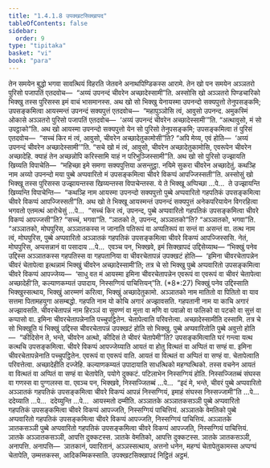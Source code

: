```yaml
---
title: "1.4.1.8 उपक्खटसिक्खापद"
tableOfContents: false
sidebar:
  order: 9
type: "tipitaka"
basket: "vi"
book: "para"
---
```



<DynamicBreadcrumb />

<Division number="527" book="para">

<Paragraph number="2015" book="para">
तेन समयेन बुद्धो भगवा सावत्थियं विहरति जेतवने अनाथपिण्डिकस्स आरामे. तेन खो पन समयेन अञ्ञतरो पुरिसो पजापतिं एतदवोच—  “अय्यं उपनन्दं चीवरेन अच्छादेस्सामी”ति. अस्सोसि खो अञ्ञतरो पिण्डचारिको भिक्खु तस्स पुरिसस्स इमं वाचं भासमानस्स. अथ खो सो भिक्खु येनायस्मा उपनन्दो सक्यपुत्तो तेनुपसङ्कमि; उपसङ्कमित्वा आयस्मन्तं उपनन्दं सक्यपुत्तं एतदवोच—  “महापुञ्ञोसि त्वं, आवुसो उपनन्द. अमुकस्मिं ओकासे अञ्ञतरो पुरिसो पजापतिं एतदवोच—  ‘अय्यं उपनन्दं चीवरेन अच्छादेस्सामी’”ति. “अत्थावुसो, मं सो उपट्ठाको”ति.
</Paragraph>

<Paragraph number="2016" book="para">
अथ खो आयस्मा उपनन्दो सक्यपुत्तो येन सो पुरिसो तेनुपसङ्कमि; उपसङ्कमित्वा तं पुरिसं एतदवोच—  “सच्चं किर मं त्वं, आवुसो, चीवरेन अच्छादेतुकामोसी”ति? “अपि मेय्य, एवं होति—  ‘अय्यं उपनन्दं चीवरेन अच्छादेस्सामी’”ति. “सचे खो मं त्वं, आवुसो, चीवरेन अच्छादेतुकामोसि, एवरूपेन चीवरेन अच्छादेहि. क्याहं तेन अच्छन्नोपि करिस्सामि याहं न परिभुञ्जिस्सामी”ति. अथ खो सो पुरिसो उज्झायति खिय्यति विपाचेति—  “महिच्छा इमे समणा सक्यपुत्तिया असन्तुट्ठा. नयिमे सुकरा चीवरेन अच्छादेतुं. कथञ्हि नाम अय्यो उपनन्दो मया पुब्बे अप्पवारितो मं उपसङ्कमित्वा चीवरे विकप्पं आपज्जिस्सती”ति.
</Paragraph>

<Paragraph number="2017" book="para">
अस्सोसुं खो भिक्खू तस्स पुरिसस्स उज्झायन्तस्स खिय्यन्तस्स विपाचेन्तस्स. ये ते भिक्खू अप्पिच्छा …पे…  ते उज्झायन्ति खिय्यन्ति विपाचेन्ति—  “कथञ्हि नाम आयस्मा उपनन्दो सक्यपुत्तो पुब्बे अप्पवारितो गहपतिकं उपसङ्कमित्वा चीवरे विकप्पं आपज्जिस्सती”ति.
</Paragraph>

<Paragraph number="2018" book="para">
अथ खो ते भिक्खू आयस्मन्तं उपनन्दं सक्यपुत्तं अनेकपरियायेन विगरहित्वा भगवतो एतमत्थं आरोचेसुं …पे…  “सच्चं किर त्वं, उपनन्द, पुब्बे अप्पवारितो गहपतिकं उपसङ्कमित्वा चीवरे विकप्पं आपज्जसी”ति? “सच्चं, भगवा”ति. “ञातको ते, उपनन्द, अञ्ञातको”ति? “अञ्ञातको, भगवा”ति. “अञ्ञातको, मोघपुरिस, अञ्ञातकस्स न जानाति पतिरूपं वा अप्पतिरूपं वा सन्तं वा असन्तं वा. तत्थ नाम त्वं, मोघपुरिस, पुब्बे अप्पवारितो अञ्ञातकं गहपतिकं उपसङ्कमित्वा चीवरे विकप्पं आपज्जिस्ससि. नेतं, मोघपुरिस, अप्पसन्नानं वा पसादाय …पे…  एवञ्च पन, भिक्खवे, इमं सिक्खापदं उद्दिसेय्याथ—
</Paragraph>

</Division>
<Division number="528" book="para">

<Paragraph number="2019" book="para">
<Emphasis>“भिक्खुं पनेव उद्दिस्स अञ्ञातकस्स गहपतिस्स वा गहपतानिया वा चीवरचेतापन्नं उपक्खटं होति—  ‘इमिना चीवरचेतापन्नेन चीवरं चेतापेत्वा इत्थन्नामं भिक्खुं चीवरेन अच्छादेस्सामी’ति; तत्र चे सो भिक्खु पुब्बे अप्पवारितो उपसङ्कमित्वा चीवरे विकप्पं आपज्जेय्य—  ‘साधु वत मं आयस्मा इमिना चीवरचेतापन्नेन एवरूपं वा एवरूपं वा चीवरं चेतापेत्वा अच्छादेही’ति, कल्याणकम्यतं उपादाय, निस्सग्गियं पाचित्तियन्”</Emphasis>ति. (*8*:<Emphasis>27</Emphasis>)
</Paragraph>

</Division>
<Division number="529" book="para">

<Paragraph number="2020" book="para">
<Emphasis>भिक्खुं पनेव उद्दिस्सा</Emphasis>ति भिक्खुस्सत्थाय, भिक्खुं आरम्मणं करित्वा, भिक्खुं अच्छादेतुकामो.
</Paragraph>

<Paragraph number="2021" book="para">
<Emphasis>अञ्ञातको</Emphasis> नाम मातितो वा पितितो वा याव सत्तमा पितामहयुगा असम्बद्धो.
</Paragraph>

<Paragraph number="2022" book="para">
<Emphasis>गहपति</Emphasis> नाम यो कोचि अगारं अज्झावसति.
</Paragraph>

<Paragraph number="2023" book="para">
<Emphasis>गहपतानी</Emphasis> नाम या काचि अगारं अज्झावसति.
</Paragraph>

<Paragraph number="2024" book="para">
<Emphasis>चीवरचेतापन्नं</Emphasis> नाम हिरञ्ञं वा सुवण्णं वा मुत्ता वा मणि वा पवाळो वा फलिको वा पटको वा सुत्तं वा कप्पासो वा.
</Paragraph>

<Paragraph number="2025" book="para">
<Emphasis>इमिना चीवरचेतापन्नेना</Emphasis>ति पच्चुपट्ठितेन.
</Paragraph>

<Paragraph number="2026" book="para">
<Emphasis>चेतापेत्वा</Emphasis>ति परिवत्तेत्वा.
</Paragraph>

<Paragraph number="2027" book="para">
<Emphasis>अच्छादेस्सामी</Emphasis>ति दस्सामि.
</Paragraph>

<Paragraph number="2028" book="para">
<Emphasis>तत्र चे सो भिक्खू</Emphasis>ति यं भिक्खुं उद्दिस्स चीवरचेतापन्नं उपक्खटं होति सो भिक्खु.
</Paragraph>

<Paragraph number="2029" book="para">
<Emphasis>पुब्बे अप्पवारितो</Emphasis>ति पुब्बे अवुत्तो होति—  “कीदिसेन ते, भन्ते, चीवरेन अत्थो, कीदिसं ते चीवरं चेतापेमी”ति?
</Paragraph>

<Paragraph number="2030" book="para">
<Emphasis>उपसङ्कमित्वा</Emphasis>ति घरं गन्त्वा यत्थ कत्थचि उपसङ्कमित्वा.
</Paragraph>

<Paragraph number="2031" book="para">
<Emphasis>चीवरे विकप्पं आपज्जेय्या</Emphasis>ति आयतं वा होतु वित्थतं वा अप्पितं वा सण्हं वा.
</Paragraph>

<Paragraph number="2032" book="para">
<Emphasis>इमिना चीवरचेतापन्नेना</Emphasis>ति पच्चुपट्ठितेन.
</Paragraph>

<Paragraph number="2033" book="para">
<Emphasis>एवरूपं वा एवरूपं वा</Emphasis>ति. आयतं वा वित्थतं वा अप्पितं वा सण्हं वा.
</Paragraph>

<Paragraph number="2034" book="para">
<Emphasis>चेतापेत्वा</Emphasis>ति परिवत्तेत्वा.
</Paragraph>

<Paragraph number="2035" book="para">
<Emphasis>अच्छादेही</Emphasis>ति दज्जेहि.
</Paragraph>

<Paragraph number="2036" book="para">
<Emphasis>कल्याणकम्यतं उपादाया</Emphasis>ति साधत्थिको महग्घत्थिको. तस्स वचनेन आयतं वा वित्थतं वा अप्पितं वा सण्हं वा चेतापेति, पयोगे दुक्कटं. पटिलाभेन निस्सग्गियं होति. निस्सज्जितब्बं संघस्स वा गणस्स वा पुग्गलस्स वा. एवञ्च पन, भिक्खवे, निस्सज्जितब्बं …पे…  “इदं मे, भन्ते, चीवरं पुब्बे अप्पवारितो अञ्ञातकं गहपतिकं उपसङ्कमित्वा चीवरे विकप्पं आपन्नं निस्सग्गियं, इमाहं संघस्स निस्सज्जामी”ति …पे…  ददेय्याति …पे…  ददेय्युन्ति …पे…  आयस्मतो दम्मीति.
</Paragraph>

</Division>
<Division number="530" book="para">

<Paragraph number="2037" book="para">
अञ्ञातके अञ्ञातकसञ्ञी पुब्बे अप्पवारितो गहपतिकं उपसङ्कमित्वा चीवरे विकप्पं आपज्जति, निस्सग्गियं पाचित्तियं. अञ्ञातके वेमतिको पुब्बे अप्पवारितो गहपतिकं उपसङ्कमित्वा चीवरे विकप्पं आपज्जति, निस्सग्गियं पाचित्तियं. अञ्ञातके ञातकसञ्ञी पुब्बे अप्पवारितो गहपतिकं उपसङ्कमित्वा चीवरे विकप्पं आपज्जति, निस्सग्गियं पाचित्तियं.
</Paragraph>

<Paragraph number="2038" book="para">
ञातके अञ्ञातकसञ्ञी, आपत्ति दुक्कटस्स. ञातके वेमतिको, आपत्ति दुक्कटस्स. ञातके ञातकसञ्ञी, अनापत्ति.
</Paragraph>

</Division>
<Division number="531" book="para">

<Paragraph number="2039" book="para">
अनापत्ति—  ञातकानं, पवारितानं, अञ्ञस्सत्थाय, अत्तनो धनेन, महग्घं चेतापेतुकामस्स अप्पग्घं चेतापेति, उम्मत्तकस्स, आदिकम्मिकस्साति.

</Paragraph>
</Division>

<Paragraph number="2040" type="center" book="para">
उपक्खटसिक्खापदं निट्ठितं अट्ठमं.
</Paragraph>